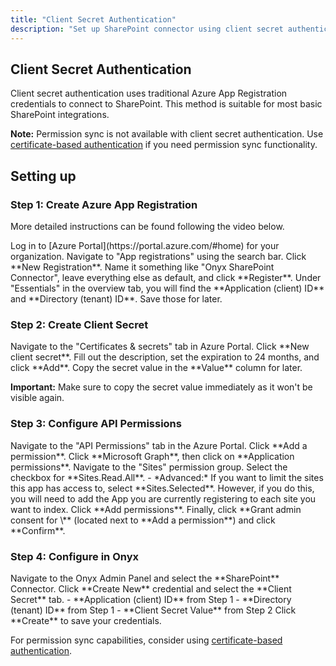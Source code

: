 ```yaml
---
title: "Client Secret Authentication"
description: "Set up SharePoint connector using client secret authentication"
---
```


## Client Secret Authentication

Client secret authentication uses traditional Azure App Registration credentials to connect to SharePoint.
This method is suitable for most basic SharePoint integrations.

**Note:** Permission sync is not available with client secret authentication.
Use [certificate-based authentication](/admin/connectors/official/sharepoint/certificate)
if you need permission sync functionality.

## Setting up

### Step 1: Create Azure App Registration

More detailed instructions can be found following the video below.

<Steps>
  <Step title="Open Azure Portal">
    Log in to [Azure Portal](https://portal.azure.com/#home) for your organization.
  </Step>

  <Step title="Open App registrations">
    Navigate to "App registrations" using the search bar.
  </Step>

  <Step title="Create registration">
    Click **New Registration**.
  </Step>

  <Step title="Name and register app">
    Name it something like "Onyx SharePoint Connector", leave everything else as default, and click **Register**.
  </Step>

  <Step title="Save IDs">
    Under "Essentials" in the overview tab, you will find the **Application (client) ID** and **Directory (tenant) ID**.
    Save those for later.
  </Step>
</Steps>

### Step 2: Create Client Secret

<Steps>
  <Step title="Open Certificates & secrets">
    Navigate to the "Certificates & secrets" tab in Azure Portal.
  </Step>

  <Step title="Create secret">
    Click **New client secret**.
  </Step>

  <Step title="Set expiration">
    Fill out the description, set the expiration to 24 months, and click **Add**.
  </Step>

  <Step title="Copy secret value">
    Copy the secret value in the **Value** column for later.
  </Step>
</Steps>

**Important:** Make sure to copy the secret value immediately as it won't be visible again.

### Step 3: Configure API Permissions

<Steps>
  <Step title="Open API Permissions">
    Navigate to the "API Permissions" tab in the Azure Portal.
  </Step>

  <Step title="Add permission">
    Click **Add a permission**.
  </Step>

  <Step title="Choose Microsoft Graph">
    Click **Microsoft Graph**, then click on **Application permissions**.
  </Step>

  <Step title="Select Sites permissions">
    Navigate to the "Sites" permission group.
  </Step>

  <Step title="Select scope">
    Select the checkbox for **Sites.Read.All**.
    - *Advanced:* If you want to limit the sites this app has access to, select **Sites.Selected**.
    However, if you do this, you will need to add the App you are currently registering to each site you want to index.
  </Step>

  <Step title="Add and grant">
    Click **Add permissions**. Finally,
    click **Grant admin consent for \<Organization name\>** (located next to **Add a permission**)
    and click **Confirm**.
  </Step>
</Steps>

### Step 4: Configure in Onyx

<Steps>
  <Step title="Open SharePoint connector">
    Navigate to the Onyx Admin Panel and select the **SharePoint** Connector.
  </Step>

  <Step title="Create Client Secret credential">
    Click **Create New** credential and select the **Client Secret** tab.
  </Step>

  <Step title="Enter credential details">
    - **Application (client) ID** from Step 1
    - **Directory (tenant) ID** from Step 1
    - **Client Secret Value** from Step 2
  </Step>

  <Step title="Save credentials">
    Click **Create** to save your credentials.
  </Step>
</Steps>

For permission sync capabilities,
consider using [certificate-based authentication](/admin/connectors/official/sharepoint/certificate).
